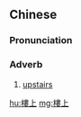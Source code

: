 {{also|楼上}}
==Chinese==
{{zh-forms|s=楼上}}

===Pronunciation===
{{zh-pron
|m=lóushàng
|c=lau4 soeng6
|cat=adv
}}

===Adverb===
{{zh-adv}}

# [[upstairs]]
#: {{zh-x|把 酒桶 提 到 樓上 真 累{lèi}。|It was very tiring carrying the barrel '''upstairs'''.}}

[[hu:樓上]]
[[mg:樓上]]